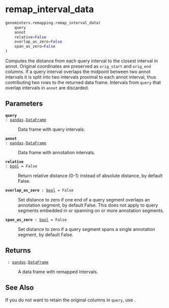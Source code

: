 # remap_interval_data { #genominterv.remapping.remap_interval_data }

```python
genominterv.remapping.remap_interval_data(
    query
    annot
    relative=False
    overlap_as_zero=False
    span_as_zero=False
)
```

Computes the distance from each query interval to the closest interval
in annot. Original coordinates are preserved as `orig_start` and
`orig_end` columns. If a query interval overlaps the midpoint between two
annot intervals it is split into two intervals proximal to each
annot interval, thus contributing two rows to the returned data frame.
Intervals from `query` that overlap intervals in `annot` are discarded.

## Parameters {.doc-section .doc-section-parameters}

<code>[**query**]{.parameter-name} [:]{.parameter-annotation-sep} [[pandas](`pandas`).[DataFrame](`pandas.DataFrame`)]{.parameter-annotation}</code>

:   Data frame with query intervals.

<code>[**annot**]{.parameter-name} [:]{.parameter-annotation-sep} [[pandas](`pandas`).[DataFrame](`pandas.DataFrame`)]{.parameter-annotation}</code>

:   Data frame with annotation intervals.

<code>[**relative**]{.parameter-name} [:]{.parameter-annotation-sep} [[bool](`bool`)]{.parameter-annotation} [ = ]{.parameter-default-sep} [False]{.parameter-default}</code>

:   Return relative distance (0-1) instead of absolute distance, by default False.

<code>[**overlap_as_zero**]{.parameter-name} [:]{.parameter-annotation-sep} [[bool](`bool`)]{.parameter-annotation} [ = ]{.parameter-default-sep} [False]{.parameter-default}</code>

:   Set distance to zero if one end of a query segment overlaps an annotation segment, by default False. This does not apply to query segments embedded in or spanning on or more annotation segments.

<code>[**span_as_zero**]{.parameter-name} [:]{.parameter-annotation-sep} [[bool](`bool`)]{.parameter-annotation} [ = ]{.parameter-default-sep} [False]{.parameter-default}</code>

:   Set distance to zero if a query segment spans a single annotation segment, by default False.

## Returns {.doc-section .doc-section-returns}

<code>[]{.parameter-name} [:]{.parameter-annotation-sep} [[pandas](`pandas`).[DataFrame](`pandas.DataFrame`)]{.parameter-annotation}</code>

:   A data frame with remapped intervals.

## See Also {.doc-section .doc-section-see-also}

If you do not want to retain the original columns in `query`, use [](`~genominterv.remapping.interval_distance`).